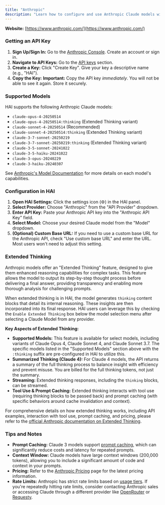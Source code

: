 ```yaml
---
title: "Anthropic"
description: "Learn how to configure and use Anthropic Claude models with HAI. Covers API key setup, model selection, and advanced features like prompt caching."
---
```


**Website:** [https://www.anthropic.com/](https://www.anthropic.com/)

### Getting an API Key

1.  **Sign Up/Sign In:** Go to the [Anthropic Console](https://console.anthropic.com/). Create an account or sign in.
2.  **Navigate to API Keys:** Go to the [API keys](https://console.anthropic.com/settings/keys) section.
3.  **Create a Key:** Click "Create Key". Give your key a descriptive name (e.g., "HAI").
4.  **Copy the Key:** **Important:** Copy the API key _immediately_. You will not be able to see it again. Store it securely.

### Supported Models

HAI supports the following Anthropic Claude models:

- `claude-opus-4-20250514`
- `claude-opus-4-20250514:thinking` (Extended Thinking variant)
- `claude-sonnet-4-20250514` (Recommended)
- `claude-sonnet-4-20250514:thinking` (Extended Thinking variant)
- `claude-3-7-sonnet-20250219`
- `claude-3-7-sonnet-20250219:thinking` (Extended Thinking variant)
- `claude-3-5-sonnet-20241022`
- `claude-3-5-haiku-20241022`
- `claude-3-opus-20240229`
- `claude-3-haiku-20240307`

See [Anthropic's Model Documentation](https://docs.anthropic.com/en/docs/about-claude/models) for more details on each model's capabilities.

### Configuration in HAI

1.  **Open HAI Settings:** Click the settings icon (⚙️) in the HAI panel.
2.  **Select Provider:** Choose "Anthropic" from the "API Provider" dropdown.
3.  **Enter API Key:** Paste your Anthropic API key into the "Anthropic API Key" field.
4.  **Select Model:** Choose your desired Claude model from the "Model" dropdown.
5.  **(Optional) Custom Base URL:** If you need to use a custom base URL for the Anthropic API, check "Use custom base URL" and enter the URL. Most users won't need to adjust this setting.

### Extended Thinking

Anthropic models offer an "Extended Thinking" feature, designed to give them enhanced reasoning capabilities for complex tasks. This feature allows the model to output its step-by-step thought process before delivering a final answer, providing transparency and enabling more thorough analysis for challenging prompts.

When extended thinking is in HAI, the model generates `thinking` content blocks that detail its internal reasoning. These insights are then incorporated into its final response.
HAI users can leverage this by checking the `Enable Extended Thinking` box below the model selection menu after selecting a Claude Model from any provider.

**Key Aspects of Extended Thinking:**

- **Supported Models:** This feature is available for select models, including variants of Claude Opus 4, Claude Sonnet 4, and Claude Sonnet 3.7. The specific models listed in the "Supported Models" section above with the `:thinking` suffix are pre-configured in HAI to utilize this.
- **Summarized Thinking (Claude 4):** For Claude 4 models, the API returns a summary of the full thinking process to balance insight with efficiency and prevent misuse. You are billed for the full thinking tokens, not just the summary.
- **Streaming:** Extended thinking responses, including the `thinking` blocks, can be streamed.
- **Tool Use & Prompt Caching:** Extended thinking interacts with tool use (requiring thinking blocks to be passed back) and prompt caching (with specific behaviors around cache invalidation and context).

For comprehensive details on how extended thinking works, including API examples, interaction with tool use, prompt caching, and pricing, please refer to the [official Anthropic documentation on Extended Thinking](https://docs.anthropic.com/en/docs/build-with-claude/extended-thinking).

### Tips and Notes

- **Prompt Caching:** Claude 3 models support [prompt caching](https://docs.anthropic.com/en/docs/build-with-claude/prompt-caching), which can significantly reduce costs and latency for repeated prompts.
- **Context Window:** Claude models have large context windows (200,000 tokens), allowing you to include a significant amount of code and context in your prompts.
- **Pricing:** Refer to the [Anthropic Pricing](https://www.anthropic.com/pricing) page for the latest pricing information.
- **Rate Limits:** Anthropic has strict rate limits based on [usage tiers](https://docs.anthropic.com/en/api/rate-limits#requirements-to-advance-tier). If you're repeatedly hitting rate limits, consider contacting Anthropic sales or accessing Claude through a different provider like [OpenRouter](/provider-config/openrouter) or [Requesty](/provider-config/requesty).
